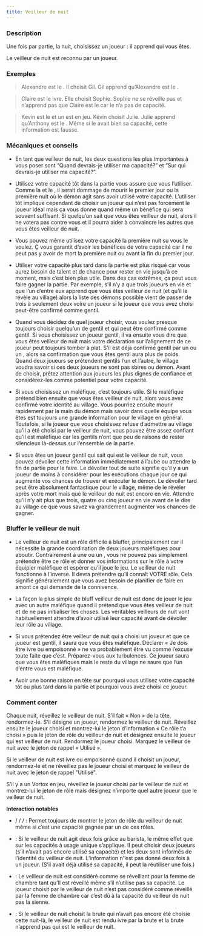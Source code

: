 ```yaml
---
title: Veilleur de nuit
---
```



<Role VEILLEUR_DE_NUIT header />

### Description

Une fois par partie, la nuit, choisissez un joueur : il apprend qui vous êtes.

Le veilleur de nuit est reconnu par un joueur. 

### Exemples

> Alexandre est le <Role VEILLEUR_DE_NUIT />. Il choisit Gil. Gil apprend qu’Alexandre est le <Role VEILLEUR_DE_NUIT />.

> Claire est le <Role VEILLEUR_DE_NUIT /> ivre. Elle choisit Sophie. Sophie ne se réveille pas et n’apprend pas que Claire est le <Role VEILLEUR_DE_NUIT /> car le <Role VEILLEUR_DE_NUIT /> n’a pas de capacité.

> Kevin est le <Role VEILLEUR_DE_NUIT /> et un <Role VORTOX /> est en jeu. Kévin choisit Julie. Julie apprend qu’Anthony est le <Role VEILLEUR_DE_NUIT />. Même si le <Role VEILLEUR_DE_NUIT /> avait bien sa capacité, cette information est fausse.

### Mécaniques et conseils

- En tant que veilleur de nuit, les deux questions les plus importantes à vous poser sont “Quand devrais-je utiliser ma capacité?” et “Sur qui devrais-je utiliser ma capacité?”.

- Utilisez votre capacité tôt dans la partie vous assure que vous l’utiliser. Comme la <Role COUTURIERE /> et le <Role MERCENAIRE />, il serait dommage de mourir le premier jour ou la première nuit où le démon agit sans avoir utilisé votre capacité. L’utiliser tôt implique cependant de choisir un joueur qui n’est pas forcément le joueur idéal mais ça vous donne quand même un bénéfice qui sera souvent suffisant. Si quelqu’un sait que vous êtes veilleur de nuit, alors il ne votera pas contre vous et il pourra aider à convaincre les autres que vous êtes veilleur de nuit.

- Vous pouvez même utilisez votre capacité la première nuit su vous le voulez. Ç vous garantit d’avoir les bénéfices de votre capacité car il ne peut pas y avoir de mort la première nuit ou avant la fin du premier jour.

- Utiliser votre capacité plus tard dans la partie est plus risqué car vous aurez besoin de talent et de chance pour rester en vie jusqu’à ce moment, mais c’est bien plus utile. Dans des cas extrêmes, ça peut vous faire gagner la partie. Par exemple, s’il n’y a que trois joueurs en vie et que l’un d’entre eux apprend que vous êtes veilleur de nuit (et qu’il le révèle au village) alors la liste des démons possible vient de passer de trois à seulement deux voire un joueur si le joueur que vous avez choisi peut-être confirmé comme gentil.

- Quand vous décidez de quel joueur choisir, vous voulez presque toujours choisir quelqu’un de gentil et qui peut être confirmé comme gentil. Si vous choisissez un joueur gentil, il va ensuite vous dire que vous êtes veilleur de nuit mais votre déclaration sur l’alignement de ce joueur peut toujours tomber à plat. S’il est déjà confirmé gentil par un <Role EMPATHIQUE /> ou un <Role REVEUR />, alors sa confirmation que vous êtes gentil aura plus de poids. Quand deux joueurs se prétendent gentils l’un et l’autre, le village voudra savoir si ces deux joueurs ne sont pas sbires ou démon. Avant de choisir, prêtez attention aux joueurs les plus dignes de confiance et considérez-les comme potentiel pour votre capacité.

- Si vous choisissez un maléfique, c’est toujours utile. Si le maléfique prétend bien ensuite que vous êtes veilleur de nuit, alors vous avez confirmé votre identité au village. Vous pourriez ensuite mourir rapidement par la main du démon mais savoir dans quelle équipe vous êtes est toujours une grande information pour le village en général. Toutefois, si le joueur que vous choisissez refuse d’admettre au village qu’il a été choisi par le veilleur de nuit, vous pouvez être assez confiant qu’il est maléfique car les gentils n’ont que peu de raisons de rester silencieux là-dessus sur l’ensemble de la partie.

- Si vous êtes un joueur gentil qui sait qui est le veilleur de nuit, vous pouvez dévoiler cette information immédiatement à l’aube ou attendre la fin de partie pour le faire. Le dévoiler tout de suite signifie qu’il y a un joueur de moins à considérer pour les exécutions chaque jour ce qui augmente vos chances de trouver et exécuter le démon. Le dévoiler tard peut être absolument fantastique pour le village, même de le révéler après votre mort mais que le veilleur de nuit est encore en vie. Attendre qu’il n’y ait plus que trois, quatre ou cinq joueur en vie avant de le dire au village ce que vous savez va grandement augmenter vos chances de gagner. 

### Bluffer le veilleur de nuit

- Le veilleur de nuit est un rôle difficile à bluffer, principalement car il nécessite la grande coordination de deux joueurs maléfiques pour aboutir. Contrairement à une <Role LAVANDIERE /> ou un <Role ARCHIVISTE />, vous ne pouvez pas simplement prétendre être ce rôle et donner vos informations sur le rôle à votre équipier maléfique et espérer qu’il joue le jeu. Le veilleur de nuit fonctionne à l’inverse. Il devra prétendre qu’il connaît VOTRE rôle. Cela signifie généralement que vous avez besoin de planifier de faire en amont ce qui demande de la connivence. 

- La façon la plus simple de bluff veilleur de nuit est donc de jouer le jeu avec un autre maléfique quand il prétend que vous êtes veilleur de nuit et de ne pas initialiser les choses. Les véritables veilleurs de nuit vont habituellement attendre d’avoir utilisé leur capacité avant de dévoiler leur rôle au village.

- Si vous prétendez être veilleur de nuit qui a choisi un joueur et que ce joueur est gentil, il saura que vous êtes maléfique. Déclarer « Je dois être ivre ou empoisonné » ne va probablement être vu comme l’excuse toute faite que c’est. Préparez-vous aux turbulences. Ce joueur saura que vous êtes maléfiques mais le reste du village ne saure que l’un d’entre vous est maléfique.

- Avoir une bonne raison en tête sur pourquoi vous utilisez votre capacité tôt ou plus tard dans la partie et pourquoi vous avez choisi ce joueur.

### Comment conter

Chaque nuit, réveillez le veilleur de nuit. S’il fait « Non » de la tête, rendormez-le. S’il désigne un joueur, rendormez le veilleur de nuit. Réveillez ensuite le joueur choisi et montrez-lui le jeton d’information « Ce rôle t’a choisi » puis le jeton de rôle du veilleur de nuit et désignez ensuite le joueur qui est veilleur de nuit. Rendormez le joueur choisi. Marquez le veilleur de nuit avec le jeton de rappel « Utilisé ».

Si le veilleur de nuit est ivre ou empoisonné quand il choisit un joueur, rendormez-le et ne réveillez pas le joueur choisi et marquez le veilleur de nuit avec le jeton de rappel "Utilisé".

S’il y a un Vortox en jeu, réveillez le joueur choisi par le veilleur de nuit et montrez-lui le jeton de rôle mais désignez n’importe quel autre joueur que le veilleur de nuit.

**Interaction notables**

- <Role APPRENTI /> / <Role CANNIBALE /> / <Role FAUSSAIRE /> / <Role PIXIE /> : Permet toujours de montrer le jeton de rôle du veilleur de nuit même si c’est une capacité gagnée par un de ces rôles.

- <Role BARISTA /> : Si le veilleur de nuit agit deux fois grâce au barista, le même effet que sur les capacités à usage unique s’applique. Il peut choisir deux joueurs (s’il n’avait pas encore utilisé sa capacité) et les deux sont informés de l’identité du veilleur de nuit. L’information n’‘est pas donné deux fois à un joueur. (S’il avait déjà utilisé sa capacité, il peut la réutiliser une fois.)

- <Role FEMME_DE_CHAMBRE /> : Le veilleur de nuit est considéré comme se réveillant pour la femme de chambre tant qu’Il est réveillé même s’il n’utilise pas sa capacité. Le joueur choisit par le veilleur de nuit n’est pas considéré comme réveillé par la femme de chambre car c’est dû à la capacité du veilleur de nuit pas la sienne. 

- <Role BRUTE /> : Si le veilleur de nuit choisit la brute qui n’avait pas encore été choisie cette nuit-là, le veilleur de nuit est rendu ivre par la brute et la brute n’apprend pas qui est le veilleur de nuit.
